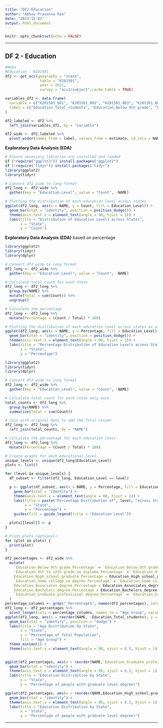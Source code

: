 ```yaml
---
title: "DF2-Education"
author: "Abhay Prasanna Rao"
date: "2023-12-02"
output: html_document
---
```


```r
knitr::opts_chunk$set(echo = FALSE)
```

------------------------------------------------------------------------

## DF 2 - Education

```r
#Neha
#Education - K201501
df2 <- get_acs(geography = "state", 
                table = "K201501", 
                year = 2021, 
                survey = "acs1/subject",cache_table = TRUE)

variables_df2 <- data.frame(
  variable = c("K201501_001", "K201501_002", "K201501_003", "K201501_004", "K201501_005", "K201501_006", "K201501_007", "K201501_008"),
  label = c("Education_Total_students", "Education_Below_9th grade", "Education_9th to 12th grade_no diploma", "Education_High_school_graduate", "Education_Some college_no degree", "Education_Associates_degree", "Education_Bachelors_degree", "Education_Graduate_professional degree")
)

df2_labeled <- df2 %>%
  left_join(variables_df2, by = "variable")

df2_wide <- df2_labeled %>%
  pivot_wider(names_from = label, values_from = estimate, id_cols = NAME)
```
**Exploratory Data Analysis (EDA)**

```r
# Ensure necessary libraries are installed and loaded
if (!require("ggplot2")) install.packages("ggplot2")
if (!require("tidyr")) install.packages("tidyr")
library(ggplot2)
library(tidyr)

# Convert df2_wide to long format
df2_long <- df2_wide %>%
  gather(key = "Education_Level", value = "Count", -NAME)

# Plotting the distribution of each education level across states
ggplot(df2_long, aes(x = NAME, y = Count, fill = Education_Level)) +
  geom_bar(stat = "identity", position = position_dodge()) +
  theme(axis.text.x = element_text(angle = 90, hjust = 1)) +
  labs(title = "Distribution of Education Levels across States", 
       x = "State", 
       y = "Count")

```
**Exploratory Data Analysis (EDA)** based on percentage

```r
library(ggplot2)
library(tidyr)
library(dplyr)

# Convert df2_wide to long format
df2_long <- df2_wide %>%
  gather(key = "Education_Level", value = "Count", -NAME)

# Calculate total count for each state
df2_long <- df2_long %>%
  group_by(NAME) %>%
  mutate(Total = sum(Count)) %>%
  ungroup()

# Calculate the percentage
df2_long <- df2_long %>%
  mutate(Percentage = (Count / Total) * 100)

# Plotting the distribution of each education level across states as a percentage
ggplot(df2_long, aes(x = NAME, y = Percentage, fill = Education_Level)) +
  geom_bar(stat = "identity", position = position_dodge()) +
  theme(axis.text.x = element_text(angle = 90, hjust = 1)) +
  labs(title = "Percentage Distribution of Education Levels across States", 
       x = "State", 
       y = "Percentage")

```
```r
library(ggplot2)
library(tidyr)
library(dplyr)

# Convert df2_wide to long format
df2_long <- df2_wide %>%
  gather(key = "Education_Level", value = "Count", -NAME)

# Calculate total count for each state only once
total_counts <- df2_long %>%
  group_by(NAME) %>%
  summarize(Total = sum(Count)) 

# Join with original data to add the Total column
df2_long <- df2_long %>%
  left_join(total_counts, by = "NAME")

# Calculate the percentage for each education level
df2_long <- df2_long %>%
  mutate(Percentage = (Count / Total) * 100)

# Create graphs for each educational level
unique_levels <- unique(df2_long$Education_Level)
plots <- list()

for (level in unique_levels) {
  df_subset <- filter(df2_long, Education_Level == level)

  p <- ggplot(df_subset, aes(x = NAME, y = Percentage, fill = Education_Level)) +
    geom_bar(stat = "identity") +
    theme(axis.text.x = element_text(angle = 90, hjust = 1)) +
    labs(title = paste("Percentage Distribution of", level, "across States"), 
         x = "State", 
         y = "Percentage") +
    guides(fill = guide_legend(title = "Education Level"))

  plots[[level]] <- p
}

# Print plots (optional)
for (plot in plots) {
  print(plot)
}

```

```r
df2_percentages <- df2_wide %>%
  mutate(
    `Education_Below_9th grade_Percentage` = `Education_Below_9th grade` / Education_Total_students * 100,
    `Education_9th to 12th grade_no diploma_Percentage` = `Education_9th to 12th grade_no diploma` / Education_Total_students * 100,
    Education_High_school_graduate_Percentage = Education_High_school_graduate / Education_Total_students * 100,
    `Education_Some college_no degree_Percentage` = `Education_Some college_no degree` / Education_Total_students * 100,
    Education_Associates_degree_Percentage = Education_Associates_degree / Education_Total_students * 100,
    Education_Bachelors_degree_Percentage = Education_Bachelors_degree / Education_Total_students * 100,
    `Education_Graduate_professional degree_Percentage` = `Education_Graduate_professional degree` / Education_Total_students * 100
  )
percentage_columns <- grep("_Percentage$", names(df2_percentages), value = TRUE)
df2_long <- df2_percentages %>%
  pivot_longer(cols = percentage_columns, names_to = "Age_Group", values_to = "Percentage")
ggplot(df2_long, aes(x = reorder(NAME, -Education_Total_students), y = Percentage, fill = Age_Group)) +
  geom_bar(stat = "identity", position = "dodge") +
  labs(title = "Age Distribution by State",
       x = "State",
       y = "Percentage of Total Population",
       fill = "Age Group") +
  theme_minimal() +
  theme(axis.text.x = element_text(angle = 90, vjust = 0.5, hjust = 1)) 
 
```
```r
ggplot(df2_percentages, aes(x = reorder(NAME,`Education_Graduate_professional degree_Percentage`, mean), y = `Education_Graduate_professional degree_Percentage`)) +
  geom_bar(stat = "identity") +
  theme(axis.text.x = element_text(angle = 90, vjust = 0.5, hjust = 1)) +
  labs(title = "Education Distribution by State",
       x = "State",
       y = "Percentage of people with graduate level degree)")

```
```r
ggplot(df2_percentages, aes(x = reorder(NAME,Education_High_school_graduate_percentage, mean), y = Education_High_school_graduate_percentage)) +
  geom_bar(stat = "identity") +
  theme(axis.text.x = element_text(angle = 90, vjust = 0.5, hjust = 1)) +
  labs(title = "Education Distribution by State",
       x = "State",
       y = "Percentage of people with graduate level degree)")


```



------------------------------------------------------------------------